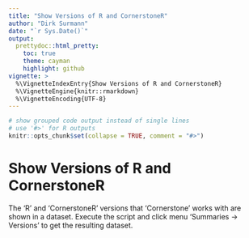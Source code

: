 ---
title: "Show Versions of R and CornerstoneR"
author: "Dirk Surmann"
date: "`r Sys.Date()`"
output:
  prettydoc::html_pretty:
    toc: true
    theme: cayman
    highlight: github
vignette: >
  %\VignetteIndexEntry{Show Versions of R and CornerstoneR}
  %\VignetteEngine{knitr::rmarkdown}
  %\VignetteEncoding{UTF-8}
---

```{r setup, include = FALSE}
# show grouped code output instead of single lines
# use '#>' for R outputs
knitr::opts_chunk$set(collapse = TRUE, comment = "#>")
```


# Show Versions of R and CornerstoneR

The 'R' and 'CornerstoneR' versions that 'Cornerstone' works with are shown in a dataset. Execute
the script and click menu 'Summaries -> Versions' to get the resulting dataset.

